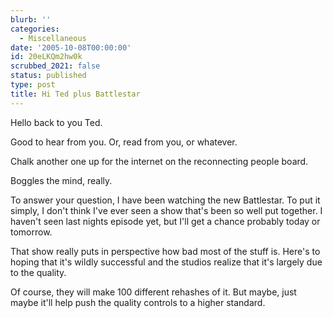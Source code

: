 ```yaml
---
blurb: ''
categories:
  - Miscellaneous
date: '2005-10-08T00:00:00'
id: 20eLKQm2hw0k
scrubbed_2021: false
status: published
type: post
title: Hi Ted plus Battlestar
---
```


Hello back to you Ted. 

Good to hear from you. Or, read from you, or whatever. 

Chalk another one up for the internet on the reconnecting people board. 

Boggles the mind, really.  

To answer your question, I have been watching the new Battlestar. To put it simply, I don't think I've ever seen a show that's been so well put together. I haven't seen last nights episode yet, but I'll get a chance probably today or tomorrow.  

That show really puts in perspective how bad most of the stuff is. Here's to hoping that it's wildly successful and the studios realize that it's largely due to the quality. 

Of course, they will make 100 different rehashes of it. But maybe, just maybe it'll help push the quality controls to a higher standard.
